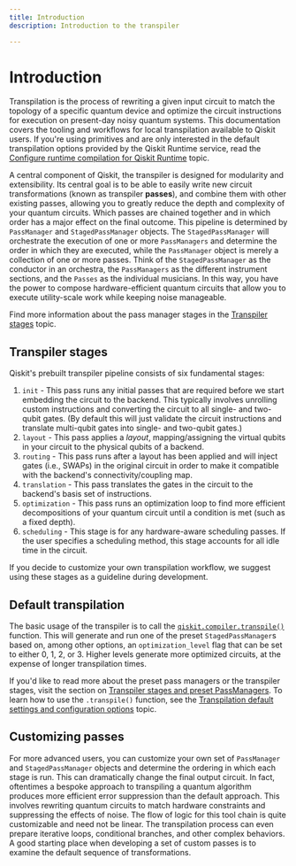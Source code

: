 ```yaml
---
title: Introduction
description: Introduction to the transpiler

---
```



# Introduction

Transpilation is the process of rewriting a given input circuit to match the topology of a specific quantum device and optimize the circuit instructions for execution on present-day noisy quantum systems.  This documentation covers the tooling and workflows for local transpilation available to Qiskit users.  If you're using primitives and are only interested in the default transpilation options provided by the Qiskit Runtime service, read the [Configure runtime compilation for Qiskit Runtime](../run/configure-runtime-compilation) topic.

A central component of Qiskit, the transpiler is designed for modularity and extensibility. Its central goal is to be able to easily write new circuit transformations (known as transpiler **passes**), and combine them with other existing passes, allowing you to greatly reduce the depth and complexity of your quantum circuits.  Which passes are chained together and in which order has a major effect on the final outcome. This pipeline is determined by `PassManager` and `StagedPassManager` objects.  The `StagedPassManager` will orchestrate the execution of one or more `PassManagers` and determine the order in which they are executed, while the `PassManager` object is merely a collection of one or more passes.  Think of the `StagedPassManager` as the conductor in an orchestra, the `PassManagers` as the different instrument sections, and the `Passes` as the individual musicians.  In this way, you have the power to compose hardware-efficient quantum circuits that allow you to execute utility-scale work while keeping noise manageable.

Find more information about the pass manager stages in the [Transpiler stages](transpiler-stages) topic.


## Transpiler stages
Qiskit's prebuilt transpiler pipeline consists of six fundamental stages:

1. `init` - This pass runs any initial passes that are required before we start embedding the circuit to the backend.  This typically involves unrolling custom instructions and converting the circuit to all single- and two-qubit gates. (By default this will just validate the circuit instructions and translate multi-qubit gates into single- and two-qubit gates.)
1. `layout` - This pass applies a *layout*, mapping/assigning the virtual qubits in your circuit to the physical qubits of a backend.
1. `routing` - This pass runs after a layout has been applied and will inject gates (i.e., SWAPs) in the original circuit in order to make it compatible with the backend's connectivity/coupling map.
1. `translation` - This pass translates the gates in the circuit to the backend's basis set of instructions.
1. `optimization` - This pass runs an optimization loop to find more efficient decompositions of your quantum circuit until a condition is met (such as a fixed depth).
1. `scheduling` - This stage is for any hardware-aware scheduling passes. If the user specifies a scheduling method, this stage accounts for all idle time in the circuit.

 If you decide to customize your own transpilation workflow, we suggest using these stages as a guideline during development.



## Default transpilation
The basic usage of the transpiler is to call the [`qiskit.compiler.transpile()`](../api/qiskit/compiler#qiskit.compiler.transpile) function.  This will generate and run one of the preset `StagedPassManager`s based on, among other options, an `optimization_level` flag that can be set to either 0, 1, 2, or 3.  Higher levels generate more optimized circuits, at the expense of longer transpilation times.

If you'd like to read more about the preset pass managers or the transpiler stages, visit the section on [Transpiler stages and preset PassManagers](transpiler-stages). To learn how to use the `.transpile()` function, see the [Transpilation default settings and configuration options](defaults_and_configuration_options) topic.


## Customizing passes
For more advanced users, you can customize your own set of `PassManager` and `StagedPassManager` objects and determine the ordering in which each stage is run.  This can dramatically change the final output circuit. In fact, oftentimes a bespoke approach to transpiling a quantum algorithm produces more efficient error suppression than the default approach.  This involves rewriting quantum circuits to match hardware constraints and suppressing the effects of noise.  The flow of logic for this tool chain is quite customizable and need not be linear.  The transpilation process can even prepare iterative loops, conditional branches, and other complex behaviors.  A good starting place when developing a set of custom passes is to examine the default sequence of transformations.
